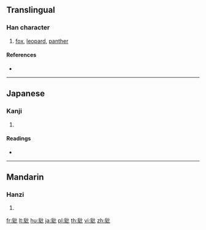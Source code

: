 {{character info/new}}
==Translingual==

===Han character===
{{Han char|rn=153|rad=豸|as=04|sn=11|four=|canj=BHPP}}

# [[fox]], [[leopard]], [[panther]]

====References====
* {{Han ref|kx=1200.050|dkj=36504|dj=1662.070|hdz=63909.040|uh=8C7C|ud=35964}}

----

==Japanese==

===Kanji===
{{ja-kanji|grade=|rs=豸04}}

# {{defn|lang=ja|sort=豸04}}

====Readings====
* {{ja-readings|on=[[ひ]] (hi)|kun=|nanori=}}

----

==Mandarin==

===Hanzi===
{{cmn-hanzi|pin=[[huān]] ([[huan1]]), [[pí]] ([[pi2]])|wg=huan<sup>1</sup>, p'i<sup>2</sup>}}

# {{defn|lang=cmn|sort=豸04}}

[[fr:豼]]
[[lt:豼]]
[[hu:豼]]
[[ja:豼]]
[[pl:豼]]
[[th:豼]]
[[vi:豼]]
[[zh:豼]]